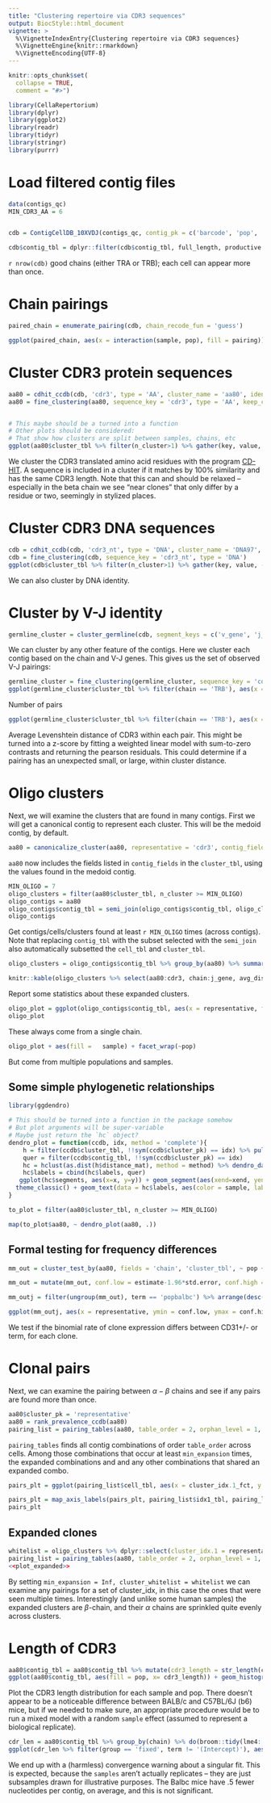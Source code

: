 ```yaml
---
title: "Clustering repertoire via CDR3 sequences"
output: BiocStyle::html_document
vignette: >
  %\VignetteIndexEntry{Clustering repertoire via CDR3 sequences}
  %\VignetteEngine{knitr::rmarkdown}
  %\VignetteEncoding{UTF-8}
---
```


```r
knitr::opts_chunk$set(
  collapse = TRUE,
  comment = "#>")
```

```r
library(CellaRepertorium)
library(dplyr)
library(ggplot2)
library(readr)
library(tidyr)
library(stringr)
library(purrr)
```

# Load filtered contig files

```r
data(contigs_qc)
MIN_CDR3_AA = 6


cdb = ContigCellDB_10XVDJ(contigs_qc, contig_pk = c('barcode', 'pop', 'sample', 'contig_id'), cell_pk = c('barcode', 'pop', 'sample'))

cdb$contig_tbl = dplyr::filter(cdb$contig_tbl, full_length, productive == 'True', high_confidence, chain != 'Multi', str_length(cdr3) > MIN_CDR3_AA) %>% mutate( fancy_name = fancy_name_contigs(., str_c(pop, '_', sample)))

```

`r nrow(cdb)` good chains (either TRA or TRB); each cell can appear more than once.


# Chain pairings

```r
paired_chain = enumerate_pairing(cdb, chain_recode_fun = 'guess')

ggplot(paired_chain, aes(x = interaction(sample, pop), fill = pairing)) + geom_bar() + facet_wrap(~canonical, scale = 'free_x') + coord_flip() + theme_minimal()

```


# Cluster CDR3 protein sequences


```r

aa80 = cdhit_ccdb(cdb, 'cdr3', type = 'AA', cluster_name = 'aa80', identity = .8)
aa80 = fine_clustering(aa80, sequence_key = 'cdr3', type = 'AA', keep_clustering_details = TRUE)


# This maybe should be a turned into a function 
# Other plots should be considered:
# That show how clusters are split between samples, chains, etc
ggplot(aa80$cluster_tbl %>% filter(n_cluster>1) %>% gather(key, value, -aa80, -fc) , aes(x = value))+ facet_wrap(~key, scales = 'free') + geom_histogram() + scale_y_sqrt()

```

We cluster the CDR3 translated amino acid residues with the program [CD-HIT](http://weizhongli-lab.org/cdhit_suite/cgi-bin/index.cgi?cmd=cd-hit).  A sequence is included in a cluster if it matches by 100% similarity and has the same CDR3 length.  Note that this can and should be relaxed -- especially in the beta chain we see "near clones" that only differ by a residue or two, seemingly in stylized places.


# Cluster CDR3 DNA sequences

```r
cdb = cdhit_ccdb(cdb, 'cdr3_nt', type = 'DNA', cluster_name = 'DNA97', identity = .965, min_length = MIN_CDR3_AA*3-1, G = 1)
cdb = fine_clustering(cdb, sequence_key = 'cdr3_nt', type = 'DNA')
ggplot(cdb$cluster_tbl %>% filter(n_cluster>1) %>% gather(key, value, -DNA97) , aes(x = value))+ facet_wrap(~key, scales = 'free') + geom_histogram() + scale_y_sqrt()
```

We can also cluster by DNA identity.

# Cluster by V-J identity

```r
germline_cluster = cluster_germline(cdb, segment_keys = c('v_gene', 'j_gene', 'chain'), cluster_name = 'segment_idx')
```

We can cluster by any other feature of the contigs. Here we cluster each contig based on the chain and V-J genes.  This gives us the set of observed V-J pairings:

```r
germline_cluster = fine_clustering(germline_cluster, sequence_key = 'cdr3_nt', type = 'DNA')
ggplot(germline_cluster$cluster_tbl %>% filter(chain == 'TRB'), aes(x = v_gene, y = j_gene, fill = n_cluster)) + geom_tile() + theme(axis.text.x = element_text(angle = 90))
```

Number of pairs

```r
ggplot(germline_cluster$cluster_tbl %>% filter(chain == 'TRB'), aes(x = v_gene, y = j_gene, fill = avg_distance)) + geom_tile() + theme(axis.text.x = element_text(angle = 90))
```

Average Levenshtein distance of CDR3 within each pair.  This might be turned into a z-score by fitting a weighted linear model with sum-to-zero contrasts and returning the pearson residuals.  This could determine if a pairing has an unexpected small, or large, within cluster distance.




# Oligo clusters

Next, we will examine the clusters that are found in many contigs.  First we will get a canonical contig to represent each cluster.  This will be the medoid contig, by default.

```r
aa80 = canonicalize_cluster(aa80, representative = 'cdr3', contig_fields = c('cdr3', 'cdr3_nt', 'chain', 'v_gene', 'd_gene', 'j_gene'))
```

`aa80` now includes the fields listed in `contig_fields` in the `cluster_tbl`, using the values found in the medoid contig.

```r
MIN_OLIGO = 7
oligo_clusters = filter(aa80$cluster_tbl, n_cluster >= MIN_OLIGO)
oligo_contigs = aa80
oligo_contigs$contig_tbl = semi_join(oligo_contigs$contig_tbl, oligo_clusters, by = 'aa80')
oligo_contigs
```

Get contigs/cells/clusters found at least `r MIN_OLIGO` times (across contigs).  Note that replacing `contig_tbl` with the subset selected with the `semi_join` also automatically subsetted the `cell_tbl` and `cluster_tbl`.


```r
oligo_clusters = oligo_contigs$contig_tbl %>% group_by(aa80) %>% summarize(`n subjects observed` = length(unique(sample))) %>% left_join(oligo_clusters)

knitr::kable(oligo_clusters %>% select(aa80:cdr3, chain:j_gene, avg_distance, n_cluster))

```

Report some statistics about these expanded clusters.

```r
oligo_plot = ggplot(oligo_contigs$contig_tbl, aes(x = representative, fill = chain)) + geom_bar() + coord_flip() + scale_fill_brewer(type = 'qual') + theme_minimal()
oligo_plot
```

These always come from a single chain.

```r
oligo_plot + aes(fill =   sample) + facet_wrap(~pop)

```

But come from multiple populations and samples.

## Some simple phylogenetic relationships

```r
library(ggdendro)

# This should be turned into a function in the package somehow
# But plot arguments will be super-variable
# Maybe just return the `hc` object?
dendro_plot = function(ccdb, idx, method = 'complete'){
    h = filter(ccdb$cluster_tbl, !!sym(ccdb$cluster_pk) == idx) %>% pull(fc) %>% .[[1]]
    quer = filter(ccdb$contig_tbl, !!sym(ccdb$cluster_pk) == idx)
    hc = hclust(as.dist(h$distance_mat), method = method) %>% dendro_data(type = "rectangle")
    hc$labels = cbind(hc$labels, quer)
   ggplot(hc$segments, aes(x=x, y=y)) + geom_segment(aes(xend=xend, yend=yend)) + 
  theme_classic() + geom_text(data = hc$labels, aes(color = sample, label = fancy_name), size = 3, angle = 60) + scale_x_continuous(breaks = NULL) + ylab('AA Distance') + xlab('')
}

to_plot = filter(aa80$cluster_tbl, n_cluster >= MIN_OLIGO)

map(to_plot$aa80, ~ dendro_plot(aa80, .))

```

## Formal testing for frequency differences

```r
mm_out = cluster_test_by(aa80, fields = 'chain', 'cluster_tbl', ~ pop + (1|sample), filterset = cluster_filterset(white_list = oligo_clusters)) %>% left_join(oligo_clusters)

mm_out = mutate(mm_out, conf.low = estimate-1.96*std.error, conf.high = estimate + 1.96*std.error)

```

```r
mm_outj = filter(ungroup(mm_out), term == 'popbalbc') %>% arrange(desc(representative))

ggplot(mm_outj, aes(x = representative, ymin = conf.low, ymax = conf.high, y = estimate)) + geom_pointrange()  + coord_flip() + theme_minimal() + geom_hline(yintercept = 0, lty = 2) + xlab("Isomorph") + ylab("log odds of isomorph")
```




We test if the binomial rate of clone expression differs between CD31+/- or term, for each clone.

# Clonal pairs

Next, we can examine the pairing between $\alpha-\beta$ chains and see if any pairs are found more than once.

```r
aa80$cluster_pk = 'representative'
aa80 = rank_prevalence_ccdb(aa80)
pairing_list = pairing_tables(aa80, table_order = 2, orphan_level = 1, min_expansion = 3, cluster_keys = c('cdr3', 'representative', 'chain', 'v_gene', 'j_gene', 'avg_distance'))


```

`pairing_tables` finds all contig combinations of order `table_order` across cells.  Among those combinations that occur at least `min_expansion` times, the expanded combinations and and any other combinations that shared an expanded combo.


```r

pairs_plt = ggplot(pairing_list$cell_tbl, aes(x = cluster_idx.1_fct, y = cluster_idx.2_fct)) + geom_jitter(aes(color = sample, shape = pop), width = .2, height = .2) + theme_minimal() + xlab('TRB') + ylab('TRA') + theme(axis.text.x = element_text(angle = 45))

pairs_plt = map_axis_labels(pairs_plt, pairing_list$idx1_tbl, pairing_list$idx2_tbl, aes_label  = 'chain')
pairs_plt

```

## Expanded clones

```r
whitelist = oligo_clusters %>% dplyr::select(cluster_idx.1 = representative) %>% unique()
pairing_list = pairing_tables(aa80, table_order = 2, orphan_level = 1, min_expansion = Inf, cluster_whitelist = whitelist,  cluster_keys = c('cdr3', 'representative', 'chain', 'v_gene', 'j_gene', 'avg_distance'))
<<plot_expanded>>
```

By setting `min_expansion = Inf, cluster_whitelist = whitelist` we can examine any pairings for a set of cluster_idx, in this case the ones that were seen multiple times.  Interestingly (and unlike some human samples) the expanded clusters are  $\beta$-chain, and their $\alpha$ chains are sprinkled quite evenly across clusters.

# Length of CDR3

```r
aa80$contig_tbl = aa80$contig_tbl %>% mutate(cdr3_length = str_length(cdr3_nt))
ggplot(aa80$contig_tbl, aes(fill = pop, x= cdr3_length)) + geom_histogram(binwidth = 1, mapping = aes(y = ..density..)) + theme_minimal() + scale_fill_brewer(type = 'qual') + facet_grid(sample ~chain) + theme(strip.text.y = element_text(angle = 0)) + coord_cartesian(xlim = c(25, 55))

```

Plot the CDR3 length distribution for each sample and pop.  There doesn't appear to be a noticeable difference between BALB/c and C57BL/6J (b6) mice, but if we needed to make sure, an appropriate procedure would be to run a mixed model with a random `sample` effect (assumed to represent a biological replicate).


```r
cdr_len = aa80$contig_tbl %>% group_by(chain) %>% do(broom::tidy(lme4::lmer(cdr3_length ~ pop + (1|sample), data = .), conf.int = TRUE))
ggplot(cdr_len %>% filter(group == 'fixed', term != '(Intercept)'), aes(x = interaction(chain, term), y = estimate, ymin = conf.low, ymax = conf.high)) + geom_pointrange() + theme_minimal() + coord_flip() + ylab('Length(CDR3 Nt)') + xlab('Term/Chain')

```

We end up with a (harmless) convergence warning about a singular fit.  This is expected, because the `samples` aren't actually replicates -- they are just subsamples drawn for illustrative purposes.
The Balbc mice  have .5 fewer nucleotides per contig, on average,  and this is not significant.

